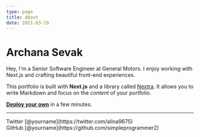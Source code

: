 ```yaml
---
type: page
title: About
date: 2021-03-19
---
```


# Archana Sevak

Hey, I'm a Senior Software Engineer at General Motors. I enjoy working with Next.js and crafting beautiful front-end experiences.

This portfolio is built with **Next.js** and a library called [Nextra](https://nextra.vercel.app/). It allows you to write Markdown and focus on the _content_ of your portfolio.

[**Deploy your own**](https://vercel.com/new/git/external?repository-url=https://github.com/vercel-solutions/nextjs-portfolio-starter&project-name=portfolio&repository-name=portfolio) in a few minutes.

---

<div>
  Twitter [@yourname](https://twitter.com/alina9675)
  <br />
  GitHub [@yourname](https://github.com/simpleprogrammer2)
  <br />
 
</div>
